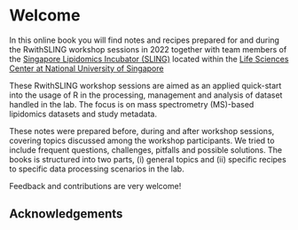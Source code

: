 # Welcome {.unnumbered}

In this online book you will find notes and recipes prepared for and during the RwithSLING workshop sessions in 2022 together with team members of the [Singapore Lipidomics Incubator (SLING)](www.sling.sg) located within the [Life Sciences Center at National University of Singapore](https://nus.edu.sg/lsi/)

These RwithSLING workshop sessions are aimed as an applied quick-start into the usage of R in the processing, management and analysis of dataset handled in the lab. The focus is on mass spectrometry (MS)-based lipidomics datasets and study metadata.

These notes were prepared before, during and after workshop sessions, covering topics discussed among the workshop participants. We tried to include frequent questions, challenges, pitfalls and possible solutions. The books is structured into two parts, (i) general topics and (ii) specific recipes to specific data processing scenarios in the lab.

Feedback and contributions are very welcome!

## Acknowledgements {.unnumbered}